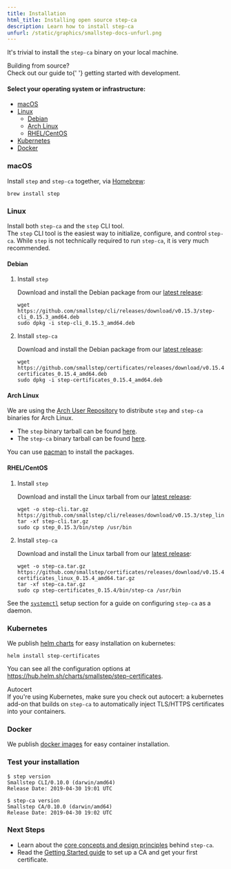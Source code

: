 ```yaml
---
title: Installation
html_title: Installing open source step-ca
description: Learn how to install step-ca
unfurl: /static/graphics/smallstep-docs-unfurl.png
---
```



It's trivial to install the `step-ca` binary on your local machine.

<Alert severity="info">
  <AlertTitle>Building from source?</AlertTitle>
  <div>
    Check out our guide to{' '}
    <Link href="https://github.com/smallstep/certificates/blob/master/docs/CONTRIBUTING.md">getting
    started with development</Link>.
  </div>
</Alert>

#### Select your operating system or infrastructure:

- [macOS](#macos)
- [Linux](#linux)
  - [Debian](#debian)   
  - [Arch Linux](#arch-linux)
  - [RHEL/CentOS](#rhelcentos)
- [Kubernetes](#kubernetes)
- [Docker](#docker)

### macOS

Install `step` and `step-ca` together, via [Homebrew](https://brew.sh/):

```shell
brew install step
```

### Linux

<Alert severity="info">
  <AlertTitle>Install both <Code>step-ca</Code> and the <Code>step</Code> CLI tool.</AlertTitle>
  <div>
    The <Link href="/docs/step-cli"><Code>step</Code> CLI tool</Link> is the easiest way to
    initialize, configure, and control <Code>step-ca</Code>. While <Code>step</Code> is not
    technically required to run <Code>step-ca</Code>, it is very much recommended.
  </div>
</Alert>

#### Debian

1. Install `step`

    Download and install the Debian package from our [latest release](https://github.com/smallstep/cli/releases/latest):
    
    ```shell
    wget https://github.com/smallstep/cli/releases/download/v0.15.3/step-cli_0.15.3_amd64.deb
    sudo dpkg -i step-cli_0.15.3_amd64.deb
    ```

2. Install `step-ca`

    Download and install the Debian package from our [latest release](https://github.com/smallstep/certificates/releases/latest):

    ```shell
    wget https://github.com/smallstep/certificates/releases/download/v0.15.4/step-certificates_0.15.4_amd64.deb
    sudo dpkg -i step-certificates_0.15.4_amd64.deb
    ```

#### Arch Linux

We are using the [Arch User Repository](https://aur.archlinux.org/) to
distribute `step` and `step-ca` binaries for Arch Linux.

- The `step` binary tarball can be found [here](https://aur.archlinux.org/packages/step-cli-bin/).
- The `step-ca` binary tarball can be found [here](https://aur.archlinux.org/packages/step-ca-bin/).

You can use [pacman](https://www.archlinux.org/pacman/) to install the packages.

#### RHEL/CentOS

1. Install `step`

    Download and install the Linux tarball from our [latest release](https://github.com/smallstep/cli/releases/latest):

    ```shell
    wget -o step-cli.tar.gz https://github.com/smallstep/cli/releases/download/v0.15.3/step_linux_0.15.3_amd64.tar.gz
    tar -xf step-cli.tar.gz
    sudo cp step_0.15.3/bin/step /usr/bin
    ```

2. Install `step-ca`

    Download and install the Linux tarball from our [latest release](https://github.com/smallstep/certificates/releases/latest):

    ```shell
    wget -o step-ca.tar.gz https://github.com/smallstep/certificates/releases/download/v0.15.4/step-certificates_linux_0.15.4_amd64.tar.gz
    tar -xf step-ca.tar.gz
    sudo cp step-certificates_0.15.4/bin/step-ca /usr/bin
    ```

See the [`systemctl`][systemctl-setup] setup section for a guide on configuring `step-ca` as a daemon.

[systemctl-setup]: certificate-authority-server-production#running-step-ca-as-a-daemon

### Kubernetes

We publish [helm charts](https://hub.helm.sh/charts/smallstep/step-certificates) for easy installation on kubernetes:

```shell
helm install step-certificates
```

You can see all the configuration options at https://hub.helm.sh/charts/smallstep/step-certificates.

<Alert severity="info">
  <AlertTitle>Autocert</AlertTitle>
  <div>
    If you're using Kubernetes, make sure you <Link
    href="https://github.com/smallstep/autocert">check out autocert</Link>: a
    kubernetes add-on that builds on <Code>step-ca</Code> to automatically inject
    TLS/HTTPS certificates into your containers.
  </div>
</Alert>

[autocert]: https://github.com/smallstep/autocert

### Docker 

We publish [docker images](https://hub.docker.com/repository/docker/smallstep/step-ca) for easy container installation.

### Test your installation

```shell-session nocopy
$ step version
Smallstep CLI/0.10.0 (darwin/amd64)
Release Date: 2019-04-30 19:01 UTC

$ step-ca version
Smallstep CA/0.10.0 (darwin/amd64)
Release Date: 2019-04-30 19:02 UTC
```

### Next Steps

- Learn about the [core concepts and design principles](/docs/step-ca/certificate-authority-core-concepts) behind `step-ca`.
- Read the [Getting Started guide](/docs/step-ca/getting-started) to set up a CA and get your first certificate.

